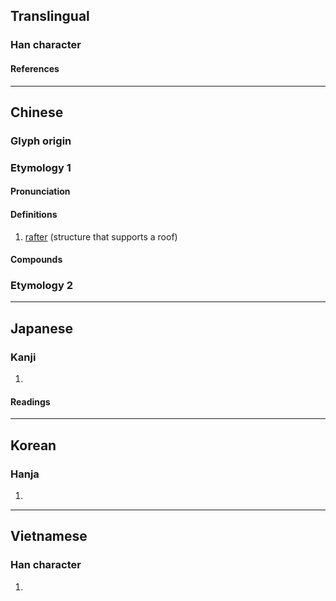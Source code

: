 {{character info}}
==Translingual==

===Han character===
{{Han char|rn=75|rad=木|as=10|sn=14|four=40932|canj=DYWV,XDYWV|ids=⿰木衰}}

====References====
{{Han ref|kx=0544.200|dkj=15276|dj=0932.040|hdz=21267.070|uh=69B1}}

----

==Chinese==
{{zh-forms}}

===Glyph origin===
{{Han etym}}
===Etymology 1===
====Pronunciation====
{{zh-pron
|m=cuī
|c=ceoi1
|h=pfs=
|md=
|mn=
|w=
|mc=y
|oc=y
|cat=n
}}

====Definitions====
{{zh-hanzi}}

# [[rafter]] (structure that supports a roof)

====Compounds====
{{zh-der|榱桷|榱棟|榱椽|榱題}}
===Etymology 2===
{{zh-see|檨|v}}
----

==Japanese==

===Kanji===
{{ja-kanji|grade=|rs=木10}}

# {{rfdef|ja|sort=木10}}

====Readings====
{{ja-readings
|goon=すい
|kanon=すい
|kun=たるき
}}

----

==Korean==

===Hanja===
{{ko-hanja|최}}

# {{rfdef|ko|sort=木10}}

----

==Vietnamese==

===Han character===
{{vi-readings|rs=木10|reading=suôi}}

# {{rfdef|vi|sort=木10}}